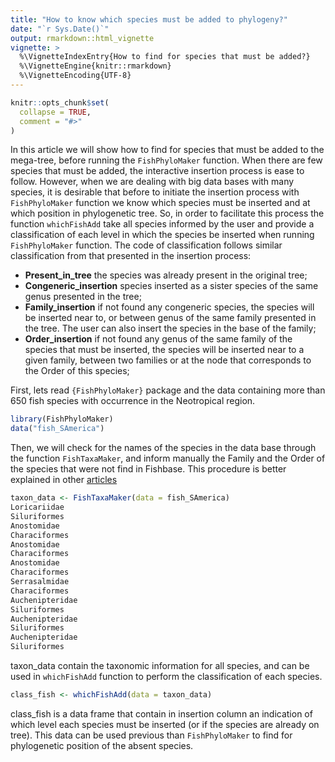 ```yaml
---
title: "How to know which species must be added to phylogeny?"
date: "`r Sys.Date()`"
output: rmarkdown::html_vignette
vignette: >
  %\VignetteIndexEntry{How to find for species that must be added?}
  %\VignetteEngine{knitr::rmarkdown}
  %\VignetteEncoding{UTF-8}
---
```


```r
knitr::opts_chunk$set(
  collapse = TRUE,
  comment = "#>"
)
```

In this article we will show how to find for species that must be added to the mega-tree, before running the `FishPhyloMaker` function. When there are few species that must be added, the interactive insertion process is ease to follow. However, when we are dealing with big data bases with many species, it is desirable that before to initiate the insertion process with `FishPhyloMaker` function we know which species must be inserted and at which position in phylogenetic tree. So, in order to facilitate this process the function `whichFishAdd` take all species informed by the user and provide a classification of each level in which the species be inserted when running `FishPhyloMaker` function. The code of classification follows similar classification from that presented in the insertion process:

-   **Present_in_tree** the species was already present in the original tree;
-   **Congeneric_insertion** species inserted as a sister species of the same genus presented in the tree;
-   **Family_insertion** if not found any congeneric species, the species will be inserted near to, or between genus of the same family presented in the tree. The user can also insert the species in the base of the family;
-   **Order_insertion** if not found any genus of the same family of the species that must be inserted, the species will be inserted near to a given family, between two families or at the node that corresponds to the Order of this species;


First, lets read `{FishPhyloMaker}` package and the data containing more than 650 fish species with occurrence in the Neotropical region.

```r
library(FishPhyloMaker)
data("fish_SAmerica")
```

Then, we will check for the names of the species in the data base through the function `FishTaxaMaker`, and inform manually the Family and the Order of the species that were not find in Fishbase. This procedure is better explained in other [articles](https://gabrielnakamura.github.io/FishPhyloMaker/articles/FishPhyloMaker_vignette.html)

```r
taxon_data <- FishTaxaMaker(data = fish_SAmerica)
Loricariidae
Siluriformes
Anostomidae 
Characiformes
Anostomidae 
Characiformes
Anostomidae 
Characiformes
Serrasalmidae
Characiformes
Auchenipteridae
Siluriformes
Auchenipteridae
Siluriformes
Auchenipteridae
Siluriformes
```

taxon_data contain the taxonomic information for all species, and can be used in `whichFishAdd` function to perform the classification of each species.

```r
class_fish <- whichFishAdd(data = taxon_data) 
```

class_fish is a data frame that contain in insertion column an indication of which level each species must be inserted (or if the species are already on tree). This data can be used previous than `FishPhyloMaker` to find for phylogenetic position of the absent species.
